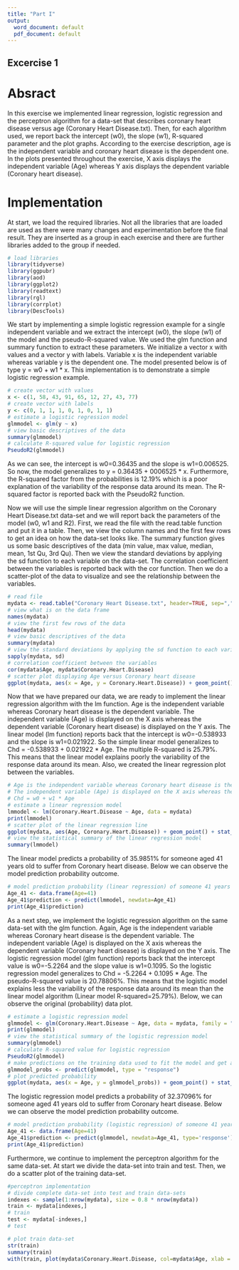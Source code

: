```yaml
---
title: "Part I"
output:
  word_document: default
  pdf_document: default
---
```


## Excercise 1

# Absract
In this exercise we implemented linear regression, logistic regression and the perceptron algorithm for a data-set that describes coronary heart disease versus age (Coronary Heart Disease.txt). Then, for each algorithm used, we report back the intercept (w0), the slope (w1), R-squared parameter and the plot graphs. According to the exercise description, age is the independent variable and coronary heart disease is the dependent one. In the plots presented throughout the exercise, X axis displays the independent variable (Age) whereas Y axis displays the dependent variable (Coronary heart disease).

# Implementation
At start, we load the required libraries. Not all the libraries that are loaded are used as there were many changes and experimentation before the final result. They are inserted as a group in each exercise and there are further libraries added to the group if needed.

```r
# load libraries
library(tidyverse)
library(ggpubr)
library(aod)
library(ggplot2)
library(readtext)
library(rgl)
library(corrplot)
library(DescTools)
```

We start by implementing a simple logistic regression example for a single independent variable and we extract the intercept (w0), the slope (w1) of the model and the pseudo-R-squared value. We used the glm function and summary function to extract these parameters. We initialize a vector x with values and a vector y with labels. Variable x is the independent variable whereas variable y is the dependent one. The model presented below is of type y = w0 + w1 * x. This implementation is to demonstrate a simple logistic regression example.

```r
# create vector with values
x <- c(1, 58, 43, 91, 65, 12, 27, 43, 77)
# create vector with labels
y <- c(0, 1, 1, 1, 0, 1, 0, 1, 1)
# estimate a logistic regression model
glmmodel <- glm(y ~ x)
# view basic descriptives of the data
summary(glmmodel)
# calculate R-squared value for logistic regression
PseudoR2(glmmodel)
```

As we can see, the intercept is w0=0.36435 and the slope is w1=0.006525. So now, the model generalizes to y = 0.36435 + 0006525 * x. Furthermore, the R-squared factor from the probabilities is 12.19% which is a poor explanation of the variability of the response data around its mean. The R-squared factor is reported back with the PseudoR2 function.   

Now we will use the simple linear regression algorithm on the Coronary Heart Disease.txt data-set and we will report back the parameters of the model (w0, w1 and R2). First, we read the file with the read.table function and put it in a table. Then, we view the column names and the first few rows to get an idea on how the data-set looks like. The summary function gives us some basic descriptives of the data (min value, max value, median, mean, 1st Qu, 3rd Qu). Then we view the standard deviations by applying the sd function to each variable on the data-set. The correlation coefficient between the variables is reported back with the cor function. Then we do a scatter-plot of the data to visualize and see the relationship between the variables.

```r
# read file
mydata <- read.table("Coronary Heart Disease.txt", header=TRUE, sep=",")
# view what is on the data frame
names(mydata)
# view the first few rows of the data
head(mydata)
# view basic descriptives of the data
summary(mydata)
# view the standard deviations by applying the sd function to each variable on the data-set
sapply(mydata, sd)
# correlation coefficient between the variables
cor(mydata$Age, mydata$Coronary.Heart.Disease)
# scatter plot displaying Age versus Coronary heart disease
ggplot(mydata, aes(x = Age, y = Coronary.Heart.Disease)) + geom_point() + stat_smooth() + ggtitle("Coronary heart disease vs. Age (Scatter plot)")
```

Now that we have prepared our data, we are ready to implement the linear regression algorithm with the lm function. Age is the independent variable whereas Coronary heart disease is the dependent variable. The independent variable (Age) is displayed on the X axis whereas the dependent variable (Coronary heart disease) is displayed on the Y axis. The linear model (lm function) reports back that the intercept is w0=-0.538933 and the slope is w1=0.021922. So the simple linear model generalizes to Chd = -0.538933 + 0.021922 * Age. The multiple R-squared is 25.79%. This means that the linear model explains poorly the variability of the response data around its mean. Also, we created the linear regression plot between the variables.

```r
# Age is the independent variable whereas Coronary heart disease is the dependent variable
# The independent variable (Age) is displayed on the X axis whereas the dependent variable (Coronary heart disease) is displayed on the Y axis
# Chd = w0 + w1 * Age
# estimate a linear regression model
lmmodel <- lm(Coronary.Heart.Disease ~ Age, data = mydata)
print(lmmodel)
# scatter plot of the linear regression line
ggplot(mydata, aes(Age, Coronary.Heart.Disease)) + geom_point() + stat_smooth(method = lm) + ggtitle("Coronary heart disease vs. Age (Linear regression model)")
# view the statistical summary of the linear regression model
summary(lmmodel)
```

The linear model predicts a probability of 35.9851% for someone aged 41 years old to suffer from Coronary heart disease. Below we can observe the model prediction probability outcome.

```r
# model prediction probability (linear regression) of someone 41 years old suffering of Coronary heart disease
Age_41 <- data.frame(Age=41)
Age_41$prediction <- predict(lmmodel, newdata=Age_41)
print(Age_41$prediction)
```

As a next step, we implement the logistic regression algorithm on the same data-set with the glm function. Again, Age is the independent variable whereas Coronary heart disease is the dependent variable. The independent variable (Age) is displayed on the X axis whereas the dependent variable (Coronary heart disease) is displayed on the Y axis. The logistic regression model (glm function) reports back that the intercept value is w0=-5.2264 and the slope value is w1=0.1095. So the logistic regression model generalizes to Chd = -5.2264 + 0.1095 * Age. The pseudo-R-squared value is 20.78806%. This means that the logistic model explains less the variability of the response data around its mean than the linear model algorithm (Linear model R-squared=25.79%). Below, we can observe the original (probability) data plot.

```r
# estimate a logistic regression model
glmmodel <- glm(Coronary.Heart.Disease ~ Age, data = mydata, family = "binomial")
print(glmmodel)
# view the statistical summary of the logistic regression model
summary(glmmodel)
# calculate R-squared value for logistic regression
PseudoR2(glmmodel)
# make predictions on the training data used to fit the model and get a vector of fitted probabilities
glmmodel_probs <- predict(glmmodel, type = "response")
# plot predicted probability
ggplot(mydata, aes(x = Age, y = glmmodel_probs)) + geom_point() + stat_smooth() + ggtitle("Coronary heart disease vs. Age (Logistic regression predicted probability)")
```

The logistic regression model predicts a probability of 32.37096% for someone aged 41 years old to suffer from Coronary heart disease. Below we can observe the model prediction probability outcome.

```r
# model prediction probability (logistic regression) of someone 41 years old suffering of Coronary heart disease
Age_41 <- data.frame(Age=41)
Age_41$prediction <- predict(glmmodel, newdata=Age_41, type='response')
print(Age_41$prediction)
```

Furthermore, we continue to implement the perceptron algorithm for the same data-set. At start we divide the data-set into train and test. Then, we do a scatter plot of the training data-set.

```r
#perceptron implementation
# divide complete data-set into test and train data-sets
indexes <- sample(1:nrow(mydata), size = 0.8 * nrow(mydata))
train <- mydata[indexes,]
# train
test <- mydata[-indexes,]
# test

# plot train data-set
str(train)
summary(train)
with(train, plot(mydata$Coronary.Heart.Disease, col=mydata$Age, xlab = "Age", ylab = "Coronary heart disease", main = "Train dataset"))
```
